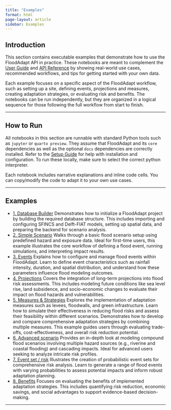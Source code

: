 ```yaml
---
title: "Examples"
format: html
page-layout: article
sidebar: Examples
---
```


## Introduction

This section contains executable examples that demonstrate how to use the FloodAdapt API in practice.
These notebooks are meant to complement the [User Guide](../4_user_guide/index.qmd) and [API Reference](../api_ref/api_index.qmd) by showing real-world use cases, recommended workflows, and tips for getting started with your own data.

Each example focuses on a specific aspect of the FloodAdapt workflow, such as setting up a site, defining events, projections and measures, creating adaptation strategies, or evaluating risk and benefits.
The notebooks can be run independently, but they are organized in a logical sequence for those following the full workflow from start to finish.

---

## How to Run

All notebooks in this section are runnable with standard Python tools such as `jupyter` or `quarto preview`.
They assume that FloodAdapt and its `core` dependencies as well as the optional `docs` dependencies are correctly installed.
Refer to the [Setup Guide](../3_setup_guide/index.qmd) for help with installation and configuration.
To run these locally, make sure to select the correct python interpreter.

Each notebook includes narrative explanations and inline code cells. You can copy/modify the code to adapt it to your own use cases.

---

## Examples
- [1. Database Builder](database_builder/index.qmd) Demonstrates how to initialize a FloodAdapt project by building the required database structure. This includes importing and configuring SFINCS and Delft-FIAT models, setting up spatial data, and preparing the backend for scenario analysis.
- [2. Simple Scenario](scenarios/simple_scenario.ipynb) Walks through a basic flood scenario setup using predefined hazard and exposure data. Ideal for first-time users, this example illustrates the core workflow of defining a flood event, running simulations, and interpreting impact results.
- [3. Events](events/index.qmd) Explains how to configure and manage flood events within FloodAdapt. Learn to define event characteristics such as rainfall intensity, duration, and spatial distribution, and understand how these parameters influence flood modeling outcomes.
- [4. Projections](projections/projections.ipynb) Covers the integration of long-term projections into flood risk assessments. This includes modeling future conditions like sea level rise, land subsidence, and socio-economic changes to evaluate their impact on flood hazards and vulnerabilities.
- [5. Measures & Strategies](measures/measures_strategy.ipynb) Explores the implementation of adaptation measures such as levees, floodwalls, and green infrastructure. Learn how to simulate their effectiveness in reducing flood risks and assess their feasibility within different scenarios. Demonstrates how to develop and compare comprehensive adaptation strategies by combining multiple measures. This example guides users through evaluating trade-offs, cost-effectiveness, and overall risk reduction potential.
- [6. Advanced scenario](scenarios/advanced_scenario.ipynb) Provides an in-depth look at modeling compound flood scenarios involving multiple hazard sources (e.g., riverine and coastal flooding) and cascading impacts. Ideal for advanced users seeking to analyze intricate risk profiles.
- [7. Event set / risk](event_set/create_event_set.ipynb) Illustrates the creation of probabilistic event sets for comprehensive risk analysis. Learn to generate a range of flood events with varying probabilities to assess potential impacts and inform robust adaptation planning.
- [8. Benefits](benefits/index.qmd) Focuses on evaluating the benefits of implemented adaptation strategies. This includes quantifying risk reduction, economic savings, and social advantages to support evidence-based decision-making.

---
